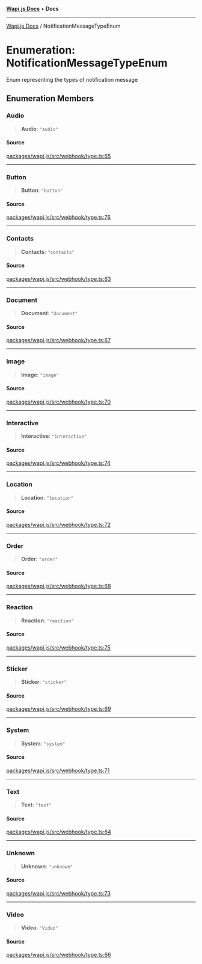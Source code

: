 [**Wapi.js Docs**](../README.mdx) • **Docs**

***

[Wapi.js Docs](../globals.mdx) / NotificationMessageTypeEnum

# Enumeration: NotificationMessageTypeEnum

Enum representing the types of notification message

## Enumeration Members

### Audio

> **Audio**: `"audio"`

#### Source

[packages/wapi.js/src/webhook/type.ts:65](https://github.com/sarthakjdev/wapi.js/blob/13b0ae8a179e1d2ead89d348fa5b05387c8fc977/packages/wapi.js/src/webhook/type.ts#L65)

***

### Button

> **Button**: `"button"`

#### Source

[packages/wapi.js/src/webhook/type.ts:76](https://github.com/sarthakjdev/wapi.js/blob/13b0ae8a179e1d2ead89d348fa5b05387c8fc977/packages/wapi.js/src/webhook/type.ts#L76)

***

### Contacts

> **Contacts**: `"contacts"`

#### Source

[packages/wapi.js/src/webhook/type.ts:63](https://github.com/sarthakjdev/wapi.js/blob/13b0ae8a179e1d2ead89d348fa5b05387c8fc977/packages/wapi.js/src/webhook/type.ts#L63)

***

### Document

> **Document**: `"document"`

#### Source

[packages/wapi.js/src/webhook/type.ts:67](https://github.com/sarthakjdev/wapi.js/blob/13b0ae8a179e1d2ead89d348fa5b05387c8fc977/packages/wapi.js/src/webhook/type.ts#L67)

***

### Image

> **Image**: `"image"`

#### Source

[packages/wapi.js/src/webhook/type.ts:70](https://github.com/sarthakjdev/wapi.js/blob/13b0ae8a179e1d2ead89d348fa5b05387c8fc977/packages/wapi.js/src/webhook/type.ts#L70)

***

### Interactive

> **Interactive**: `"interactive"`

#### Source

[packages/wapi.js/src/webhook/type.ts:74](https://github.com/sarthakjdev/wapi.js/blob/13b0ae8a179e1d2ead89d348fa5b05387c8fc977/packages/wapi.js/src/webhook/type.ts#L74)

***

### Location

> **Location**: `"location"`

#### Source

[packages/wapi.js/src/webhook/type.ts:72](https://github.com/sarthakjdev/wapi.js/blob/13b0ae8a179e1d2ead89d348fa5b05387c8fc977/packages/wapi.js/src/webhook/type.ts#L72)

***

### Order

> **Order**: `"order"`

#### Source

[packages/wapi.js/src/webhook/type.ts:68](https://github.com/sarthakjdev/wapi.js/blob/13b0ae8a179e1d2ead89d348fa5b05387c8fc977/packages/wapi.js/src/webhook/type.ts#L68)

***

### Reaction

> **Reaction**: `"reaction"`

#### Source

[packages/wapi.js/src/webhook/type.ts:75](https://github.com/sarthakjdev/wapi.js/blob/13b0ae8a179e1d2ead89d348fa5b05387c8fc977/packages/wapi.js/src/webhook/type.ts#L75)

***

### Sticker

> **Sticker**: `"sticker"`

#### Source

[packages/wapi.js/src/webhook/type.ts:69](https://github.com/sarthakjdev/wapi.js/blob/13b0ae8a179e1d2ead89d348fa5b05387c8fc977/packages/wapi.js/src/webhook/type.ts#L69)

***

### System

> **System**: `"system"`

#### Source

[packages/wapi.js/src/webhook/type.ts:71](https://github.com/sarthakjdev/wapi.js/blob/13b0ae8a179e1d2ead89d348fa5b05387c8fc977/packages/wapi.js/src/webhook/type.ts#L71)

***

### Text

> **Text**: `"text"`

#### Source

[packages/wapi.js/src/webhook/type.ts:64](https://github.com/sarthakjdev/wapi.js/blob/13b0ae8a179e1d2ead89d348fa5b05387c8fc977/packages/wapi.js/src/webhook/type.ts#L64)

***

### Unknown

> **Unknown**: `"unknown"`

#### Source

[packages/wapi.js/src/webhook/type.ts:73](https://github.com/sarthakjdev/wapi.js/blob/13b0ae8a179e1d2ead89d348fa5b05387c8fc977/packages/wapi.js/src/webhook/type.ts#L73)

***

### Video

> **Video**: `"Video"`

#### Source

[packages/wapi.js/src/webhook/type.ts:66](https://github.com/sarthakjdev/wapi.js/blob/13b0ae8a179e1d2ead89d348fa5b05387c8fc977/packages/wapi.js/src/webhook/type.ts#L66)
